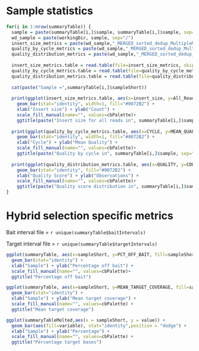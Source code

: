 Sample statistics
========================================================

```r
for(i in 1:nrow(summaryTable)) {
  sample = paste(summaryTable[i,]$sample, summaryTable[i,]$sample, sep="/")
  wd_sample = paste(workingDir, sample, sep="/")
  insert_size_metrics = paste(wd_sample,"_MERGED_sorted_dedup_MultipleMetrics.txt.insert_size_metrics", sep="")
  quality_by_cycle_metrics = paste(wd_sample,"_MERGED_sorted_dedup_MultipleMetrics.txt.quality_by_cycle_metrics", sep="")
  quality_distribution_metrics = paste(wd_sample,"_MERGED_sorted_dedup_MultipleMetrics.txt.quality_distribution_metrics", sep="")
  
  insert_size_metrics.table = read.table(file=insert_size_metrics, skip=8, head=TRUE)
  quality_by_cycle_metrics.table = read.table(file=quality_by_cycle_metrics, head=TRUE)
  quality_distribution_metrics.table = read.table(file=quality_distribution_metrics, head=TRUE)
  
  cat(paste("Sample =",summaryTable[i,]$sampleShort))
  
  print(ggplot(insert_size_metrics.table, aes(x=insert_size, y=All_Reads.fr_count)) + 
    geom_bar(stat="identity", width=1, fill="#0072B2") +
    xlab("Insert size") + ylab("Count") +
    scale_fill_manual(name="", values=cbPalette)+
    ggtitle(paste("Insert size for all reads in", summaryTable[i,]$sample, sep=" ")))
  
  print(ggplot(quality_by_cycle_metrics.table, aes(x=CYCLE, y=MEAN_QUALITY)) + 
    geom_bar(stat="identity", width=1, fill="#0072B2") +
    xlab("Cycle") + ylab("Mean Quality") +
    scale_fill_manual(name="", values=cbPalette)+
    ggtitle(paste("Quality by cycle in", summaryTable[i,]$sample, sep=" ")))
  
  print(ggplot(quality_distribution_metrics.table, aes(x=QUALITY, y=COUNT_OF_Q)) + 
    geom_bar(stat="identity", fill="#0072B2") +
    xlab("Quality Score") + ylab("Observations") +
    scale_fill_manual(name="", values=cbPalette)+
    ggtitle(paste("Quality score distribution in", summaryTable[i,]$sample, sep=" ")))
}
```

Hybrid selection specific metrics
========================================================
Bait interval file = `r unique(summaryTable$baitIntervals)`

Target interval file = `r unique(summaryTable$targetIntervals)`

```r
ggplot(summaryTable, aes(x=sampleShort, y=PCT_OFF_BAIT, fill=sampleShort)) + 
  geom_bar(stat="identity") +
  xlab("Sample") + ylab("Percentage off bait") +
  scale_fill_manual(name="", values=cbPalette)+
  ggtitle("Percentage off bait")

ggplot(summaryTable, aes(x=sampleShort, y=MEAN_TARGET_COVERAGE, fill=sampleShort)) + 
  geom_bar(stat="identity") +
  xlab("Sample") + ylab("Mean target coverage") +
  scale_fill_manual(name="", values=cbPalette) +
  ggtitle("Mean target coverage")
```

```r
ggplot(summaryTableMelted,aes(x = sampleShort, y = value)) + 
  geom_bar(aes(fill=variable), stat="identity",position = "dodge") +
  xlab("Sample") + ylab("Percentage") +
  scale_fill_manual(name="", values=cbPalette) +
  ggtitle("Percentage target bases")
```